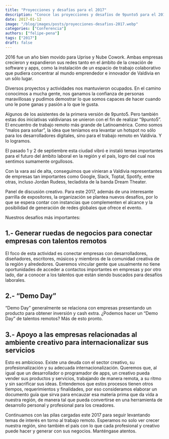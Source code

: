 ```yaml
---
title: "Proyecciones y desafíos para el 2017"
description: "Conoce las proyecciones y desafíos de 9punto5 para el 2017. Impulsamos el trabajo remoto con ruedas de negocios, Demo Day y apoyo a empresas creativas para internacionalizar sus servicios."
date: 2017-01-12
image: "/blog/images/posts/proyecciones-desafios-2017.webp"
categories: ["Conferencia"]
authors: ["felipe-pena"]
tags: ["2017"]
draft: false
---
```

2016 fue un año bien movido para Uprise y Nube Cowork. Ambas empresas crecieron y expandieron sus redes tanto en el ámbito de la creación de software y apps, como la instalación de un espacio de trabajo colaborativo que pudiera concentrar al mundo emprendedor e innovador de Valdivia en un sólo lugar.

Diversos proyectos y actividades nos mantuvieron ocupados. En el camino conocimos a mucha gente, nos ganamos la confianza de personas maravillosas y pudimos demostrar lo que somos capaces de hacer cuando uno le pone ganas y pasión a lo que le gusta.

Algunos de los asistentes de la primera versión de 9punto5.
Pero también estas dos iniciativas valdivianas se unieron con el fin de realizar “9punto5”. El encuentro de trabajo remoto más grande de Latinoamérica. Como somos “malos para soñar”, la idea que teníamos era levantar un hotspot no sólo para los desarrolladores digitales, sino para el trabajo remoto en Valdivia. Y lo logramos.

El pasado 1 y 2 de septiembre esta ciudad vibró e instaló temas importantes para el futuro del ámbito laboral en la región y el país, logro del cual nos sentimos sumamente orgullosos.

Con la vara así de alta, conseguimos que vinieran a Valdivia representantes de empresas tan importantes como Google, Slack, Toptal, Spotify, entre otras, incluso Jordan Rudess, tecladista de la banda Dream Theater.

Panel de discusión creativo.
Para este 2017, además de una interesante parrilla de expositores, la organización se plantea nuevos desafíos, por lo que se espera contar con instancias que complementen el alcance y la posibilidad de generación de redes globales que ofrece el evento.

Nuestros desafíos más importantes:

## 1.- Generar ruedas de negocios para conectar empresas con talentos remotos

El foco de esta actividad es conectar empresas con desarrolladores, diseñadores, escritores, músicos y miembros de la comunidad creativa de la región y alrededores. Queremos vincular gente que usualmente no tiene oportunidades de acceder a contactos importantes en empresas y por otro lado, dar a conocer a los talentos que están siendo buscados para desafíos laborales.

## 2.- “Demo Day”

“Demo Day” generalmente se relaciona con empresas presentando un producto para obtener inversión y cash extra. ¿Podemos hacer un “Demo Day” de talentos remotos? Más de esto pronto.

## 3.- Apoyo a las empresas relacionadas al ambiente creativo para internacionalizar sus servicios

Esto es ambicioso. Existe una deuda con el sector creativo, su profesionalización y su adecuada internacionalización. Queremos que, al igual que un desarrollador o programador de apps, un creativo pueda vender sus productos y servicios, trabajando de manera remota, a su ritmo y sin sacrificar sus ideas. Entendemos que estos procesos tienen otros tiempos, requerimientos y finalidades, por eso consideramos elaborar un documento guía que sirva para encauzar esa materia prima que da vida a nuestra región, de manera tal que pueda convertirse en una herramienta de desarrollo personal y profesional para los creadores.

Continuamos con las pilas cargadas este 2017 para seguir levantando temas de interés en torno al trabajo remoto. Esperamos no solo ver crecer nuestra región, sino también el país con lo que cada profesional y creativo puede hacer y generar con sus negocios. Manténgase atentos.